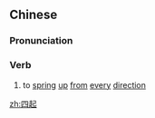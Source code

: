 ==Chinese==
{{zh-forms}}

===Pronunciation===
{{zh-pron
|m=sìqǐ
|cat=v
}}

===Verb===
{{zh-verb}}

# {{lb|zh|literary}} to [[spring]] [[up]] [[from]] [[every]] [[direction]]

[[zh:四起]]